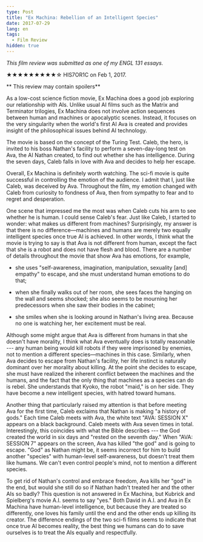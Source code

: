 ```yaml
---
type: Post
title: "Ex Machina: Rebellion of an Intelligent Species"
date: 2017-07-29
lang: en
tags:
  - Film Review
hidden: true
---
```


_This film review was submitted as one of my ENGL 131 essays._

★★★★★★★★★☆ HIS7OR1C on Feb 1, 2017.

** This review may contain spoilers**

As a low-cost science fiction movie, Ex Machina does a good job exploring our
relationship with AIs. Unlike usual AI films such as the Matrix and Terminator
trilogies, Ex Machina does not involve action sequences between human and
machines or apocalyptic scenes. Instead, it focuses on the very singularity when
the world's first AI Ava is created and provides insight of the philosophical
issues behind AI technology.

The movie is based on the concept of the Turing Test. Caleb, the hero, is
invited to his boss Nathan's facility to perform a seven-day-long test on Ava,
the AI Nathan created, to find out whether she has intelligence. During the
seven days, Caleb falls in love with Ava and decides to help her escape.

Overall, Ex Machina is definitely worth watching. The sci-fi movie is quite
successful in controlling the emotion of the audience. I admit that I, just like
Caleb, was deceived by Ava. Throughout the film, my emotion changed with Caleb
from curiosity to fondness of Ava, then from sympathy to fear and to regret and
desperation.

One scene that impressed me the most was when Caleb cuts his arm to see whether
he is human. I could sense Caleb's fear. Just like Caleb, I started to wonder:
what makes us different from machines? Surprisingly, my answer is that there is
no difference—machines and humans are merely two equally intelligent species
once true AI is achieved. In other words, I think what the movie is trying to
say is that Ava is not different from human, except the fact that she is a robot
and does not have flesh and blood. There are a number of details throughout the
movie that show Ava has emotions, for example,

- she uses "self-awareness, imagination, manipulation, sexuality \[and\] empathy"
  to escape, and she must understand human emotions to do that;

- when she finally walks out of her room, she sees faces the hanging on the wall
  and seems shocked; she also seems to be mourning her predecessors when she saw
  their bodies in the cabinet;

- she smiles when she is looking around in Nathan's living area. Because no one
  is watching her, her excitement must be real.

Although some might argue that Ava is different from humans in that she doesn't
have morality, I think what Ava eventually does is totally reasonable --- any human
being would kill robots if they were imprisoned by enemies, not to mention a
different species—machines in this case. Similarly, when Ava decides to escape
from Nathan's facility, her life instinct is naturally dominant over her
morality about killing. At the point she decides to escape, she must have
realized the inherent conflict between the machines and the humans, and the fact
that the only thing that machines as a species can do is rebel. She understands
that Kyoko, the robot "maid," is on her side. They have become a new intelligent
species, with hatred toward humans.

Another thing that particularly raised my attention is that before meeting Ava
for the first time, Caleb exclaims that Nathan is making "a history of gods."
Each time Caleb meets with Ava, the white text "AVA: SESSION X" appears on a
black background. Caleb meets with Ava seven times in total. Interestingly, this
coincides with what the Bible describes --- the God created the world in six days
and "rested on the seventh day." When "AVA: SESSION 7" appears on the screen,
Ava has killed "the god" and is going to escape. "God" as Nathan might be, it
seems incorrect for him to build another "species" with human-level
self-awareness, but doesn't treat them like humans. We can't even control
people's mind, not to mention a different species.

To get rid of Nathan's control and embrace freedom, Ava kills her "god" in the
end, but would she still do so if Nathan hadn't treated her and the other AIs so
badly? This question is not answered in Ex Machina, but Kubrick and Spielberg's
movie A.I. seems to say "yes." Both David in A.I. and Ava in Ex Machina have
human-level intelligence, but because they are treated so differently, one loves
his family until the end and the other ends up killing its creator. The
difference endings of the two sci-fi films seems to indicate that once true AI
becomes reality, the best thing we humans can do to save ourselves is to treat
the AIs equally and respectfully.
